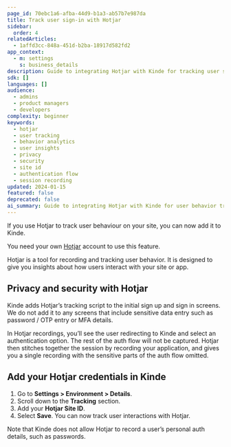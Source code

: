 ```yaml
---
page_id: 70ebc1a6-afba-44d9-b1a3-ab57b7e987da
title: Track user sign-in with Hotjar
sidebar:
  order: 4
relatedArticles:
  - 1affd3cc-848a-451d-b2ba-18917d582fd2
app_context:
  - m: settings
    s: business_details
description: Guide to integrating Hotjar with Kinde for tracking user sign-in events and user behavior analytics.
sdk: []
languages: []
audience:
  - admins
  - product managers
  - developers
complexity: beginner
keywords:
  - hotjar
  - user tracking
  - behavior analytics
  - user insights
  - privacy
  - security
  - site id
  - authentication flow
  - session recording
updated: 2024-01-15
featured: false
deprecated: false
ai_summary: Guide to integrating Hotjar with Kinde for user behavior tracking including privacy considerations, security measures, and setup instructions.
---
```


If you use Hotjar to track user behaviour on your site, you can now add it to Kinde.

<Aside>

You need your own [Hotjar](https://www.hotjar.com/) account to use this feature.

</Aside>

Hotjar is a tool for recording and tracking user behavior. It is designed to give you insights about how users interact with your site or app.

## Privacy and security with Hotjar

Kinde adds Hotjar’s tracking script to the initial sign up and sign in screens. We do not add it to any screens that include sensitive data entry such as password / OTP entry or MFA details.

In Hotjar recordings, you’ll see the user redirecting to Kinde and select an authentication option. The rest of the auth flow will not be captured. Hotjar then stitches together the session by recording your application, and gives you a single recording with the sensitive parts of the auth flow omitted.

## Add your Hotjar credentials in Kinde

1. Go to **Settings > Environment > Details**.
2. Scroll down to the **Tracking** section.
3. Add your **Hotjar Site ID**.
4. Select **Save**. You can now track user interactions with Hotjar.

<Aside>

Note that Kinde does not allow Hotjar to record a user’s personal auth details, such as passwords.

</Aside>

